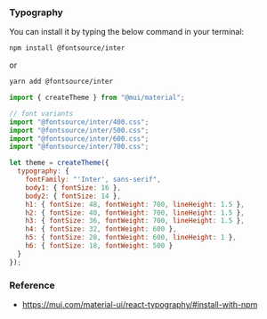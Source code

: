 ### Typography

You can install it by typing the below command in your terminal:

```bash
npm install @fontsource/inter
```

or

```bash
yarn add @fontsource/inter
```

```js theme/index.js
import { createTheme } from "@mui/material";

// font variants
import "@fontsource/inter/400.css";
import "@fontsource/inter/500.css";
import "@fontsource/inter/600.css";
import "@fontsource/inter/700.css";

let theme = createTheme({
  typography: {
    fontFamily: "'Inter', sans-serif",
    body1: { fontSize: 16 },
    body2: { fontSize: 14 },
    h1: { fontSize: 48, fontWeight: 700, lineHeight: 1.5 },
    h2: { fontSize: 40, fontWeight: 700, lineHeight: 1.5 },
    h3: { fontSize: 36, fontWeight: 700, lineHeight: 1.5 },
    h4: { fontSize: 32, fontWeight: 600 },
    h5: { fontSize: 28, fontWeight: 600, lineHeight: 1 },
    h6: { fontSize: 18, fontWeight: 500 }
  }
});
```

### Reference

- https://mui.com/material-ui/react-typography/#install-with-npm
